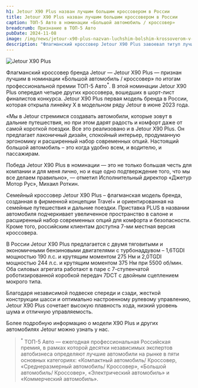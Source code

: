 ```yaml
---
h1: Jetour X90 Plus назван лучшим большим кроссовером в России
title: Jetour X90 Plus назван лучшим большим кроссовером в России
caption: ТОП-5 Авто в номинации «Большой автомобиль / кроссовер»
breadcrumb: Признание в ТОП-5 Авто
pubDate: 2024-11-08
image: /img/news/jetour-x90-plus-nazvan-luchshim-bolshim-krossoverom-v-rossii/thumb.webp
description: "Флагманский кроссовер Jetour X90 Plus завоевал титул лучшего в своей категории на премии ТОП-5 Авто, опередив конкурентов и подтвердив свои выдающиеся характеристики."
---
```




<picture>
    <source media="(min-width: 1025px)" srcset="/img/news/jetour-x90-plus-nazvan-luchshim-bolshim-krossoverom-v-rossii/x90-plus-1920x1080.webp" />
    <source media="(min-width: 320px)" srcset="/img/news/jetour-x90-plus-nazvan-luchshim-bolshim-krossoverom-v-rossii/thumb.webp" />
    <img src="/img/news/jetour-x90-plus-nazvan-luchshim-bolshim-krossoverom-v-rossii/x90-plus-1920x1080.webp" class="mb-10" alt="Jetour X90 Plus" />
</picture>

Флагманский кроссовер бренда Jetour — Jetour X90 Plus — признан лучшим в номинации «Большой автомобиль / кроссовер» по итогам профессиональной премии ТОП-5 Авто<sup>*</sup>. В этой номинации Jetour X90 Plus опередил четыре других кроссовера, вошедших в шорт-лист финалистов конкурса. Jetour X90 Plus первая модель бренда в России, которая открыла линейку Х в модельном ряду Jetour в июне 2023 года.

«Мы в Jetour стремимся создавать автомобили, которые зовут в дальние путешествия, но при этом дарят радость и комфорт даже от самой короткой поездки. Все это реализовано и в Jetour X90 Plus. Он предлагает лаконичный дизайн, спокойный интерьер, продуманную эргономику и расширенный набор современных опций. Настоящий большой автомобиль – это когда удобно всем, и водителю, и пассажирам. 

Победа Jetour X90 Plus в номинации — это не только большая честь для компании и для меня лично, но и еще одно подтверждение того, что мы все делаем правильно», — отметил Исполнительный директор «Джетур Мотор Рус», Михаил Роткин.

Семейный кроссовер Jetour X90 Plus – флагманская модель бренда, созданная в фирменной концепции Travel+ и ориентированная на семейные путешествия и дальние поездки. Приставка PLUS в названии автомобиля подчеркивает увеличенное пространство в салоне и расширенный набор современных опций для комфорта и безопасности. Кроме того, российским клиентам доступна 7-ми местная версия кроссовера. 

В России Jetour X90 Plus предлагается с двумя тяговитыми и экономичными бензиновыми двигателями с турбонаддувом – 1,6TGDI мощностью 190 л.с. и крутящим моментом 275 Нм и 2,0TGDI мощностью 244 л.с. и крутящим моментом 375 Нм при 5500 об/мин. Оба силовых агрегата работают в паре с 7-ступенчатой роботизированной коробкой передач 7DCT c двойным сцеплением мокрого типа.

Благодаря независимой подвеске спереди и сзади, жесткой конструкции шасси и оптимально настроенному рулевому управлению, Jetour X90 Plus сочетает высокую плавность хода, низкий уровень шума и отличную управляемость. 

Более подробную информацию о модели X90 Plus и других автомобилях Jetour можно узнать у нас.

<SpecialSalonsInfo dataFormName="Узнать подробнее. Признание в ТОП-5 Авто" />

> <sup>*</sup> ТОП-5 Авто — ежегодная профессиональная Российская премия, в рамках которой десятки независимых экспертов автобизнеса определяют лучшие автомобили на рынке в пяти основных категориях: «Компактный автомобиль/ Кроссовер, «Среднеразмерный автомобиль/ Кроссовер», «Большой автомобиль/ Кроссовер», «Электрический автомобиль» и «Коммерческий автомобиль».
